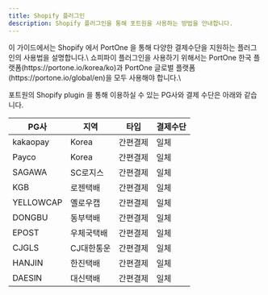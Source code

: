 ```yaml
---
title: Shopify 플러그인
description: Shopify 플러그인을 통해 포트원을 사용하는 방법을 안내합니다.
---
```





<Hint style="info">
이 가이드에서는 Shopify 에서 PortOne 을 통해 다양한 결제수단을 지원하는 플러그인의 사용법을 설명합니다.\ 
쇼피파이 플러그인을 사용하기 위해서는 PortOne 한국 플랫폼(https://portone.io/korea/ko)과 PortOne 글로벌 플랫폼(https://portone.io/global/en)을 모두 사용해야 합니다.\
</Hint>

포트원의 Shopify plugin 을 통해 이용하실 수 있는 PG사와 결제 수단은 아래와 같습니다.


| PG사       | 지역                                   | 타입 | 결제수단|
| --------- | --------------------------------------| --- | ----- |
| kakaopay  | Korea                                 | 간편결제 | 일체
| Payco     | Korea                                 | 간편결제 | 일체
| SAGAWA    | SC로지스                                | 간편결제 | 일체
| KGB       | 로젠택배                                 | 간편결제 | 일체
| YELLOWCAP | 옐로우캡                                 | 간편결제 | 일체
| DONGBU    | 동부택배                                 | 간편결제 | 일체
| EPOST     | 우체국택배                                | 간편결제 | 일체
| CJGLS     | CJ대한통운                               | 간편결제 | 일체
| HANJIN    | 한진택배                                 | 간편결제 | 일체
| DAESIN    | 대신택배                                 | 간편결제 | 일체


<ContentRef slug="/ko/shopify/readme" />

<ContentRef slug="/ko/edd" />

<ContentRef slug="/ko/button" />
